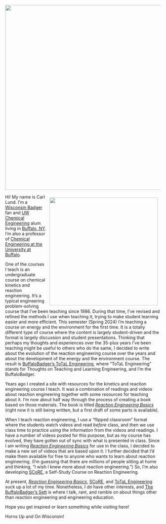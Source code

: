 
![](Banner.png){fig-alt="BuffaloBadger logo" fig-align="center" width="600"}

![](IMG_5590.jpg){style="float: right;" fig-alt="Photo of Carl Lund" fig-align="right" width="350" style="margin: 10px"}

Hi! My name is Carl Lund. I'm a [Wisconsin Badger](https://uwbadgers.com) fan and [UW Chemical Engineering](https://engineering.wisc.edu/departments/chemical-biological-engineering/?utm_source=guide&utm_medium=contactLink) alum living in [Buffalo, NY](https://www.visitbuffaloniagara.com). I'm also a professor of [Chemical Engineering at the University at Buffalo](https://engineering.buffalo.edu/chemical-biological.html).

One of the courses I teach is an undergraduate course on chemical kinetics and reaction engineering. It's a typical engineering problem-solving course that I've been teaching since 1986. During that time, I've revised and refined the methods I use when teaching it, trying to make student learning easier and more efficient. This semester (Spring 2024) I'm teaching a course on energy and the environment for the first time. It is a totally different type of course where the content is largely student-driven and the format is largely discussion and student presentations. Thinking that perhaps my thoughts and experiences over the 35-plus years I've been teaching might be useful to others who do the same, I decided to write about the evolution of the reaction engineering course over the years and about the development of the energy and the environment course. The result is [BuffaloBadger's ToTaL Engineering](total_eng.qmd), where "ToTaL Engineering" stands for Thoughts on Teaching and Learning Engineering, and I'm the BuffaloBadger.

Years ago I created a site with resources for the kinetics and reaction engineering course I teach. It was a combination of readings and videos about reaction engineering together with some resources for teaching about it. I'm now about half way through the process of creating a book based on those materials. The book is titled [*Reaction Engineering Basics*](http://buffalobadger.github.io/RE_Basics) (right now it is still being written, but a first draft of some parts is available).

When I teach reaction engineering, I use a "flipped classroom" format where the students watch videos and read *before* class, and then we use class time to practice *using* the information from the videos and readings. I have a number of videos posted for this purpose, but as my course has evolved, they have gotten out of sync with what is presented in class. Since I am writing [*Reaction Engineering Basics*](http://buffalobadger.github.io/RE_Basics) for use in the class, I decided to make a new set of videos that are based upon it. I further decided that I'd make them available for free to anyone who wants to learn about reaction engineering. (I'm guessing that there are millions of people sitting at home and thinking, "I wish I knew more about reaction engineering.") So, I'm also developing [SCoRE](score.qmd), a Self-Study Course on Reaction Engineering.

At present, [*Reaction Engineering Basics*](http://buffalobadger.github.io/RE_Basics), [SCoRE](score.qmd), and [ToTaL Engineering](total_eng.qmd) suck up a lot of my time. Nonetheless, I *do* have other interests, and [The BuffaloBadger's Sett](the_sett.qmd) is where I talk, rant, and ramble on about things other than reaction engineering and engineering education.

Hope you get inspired or learn something while visiting here!

Horns Up and On Wisconsin!
